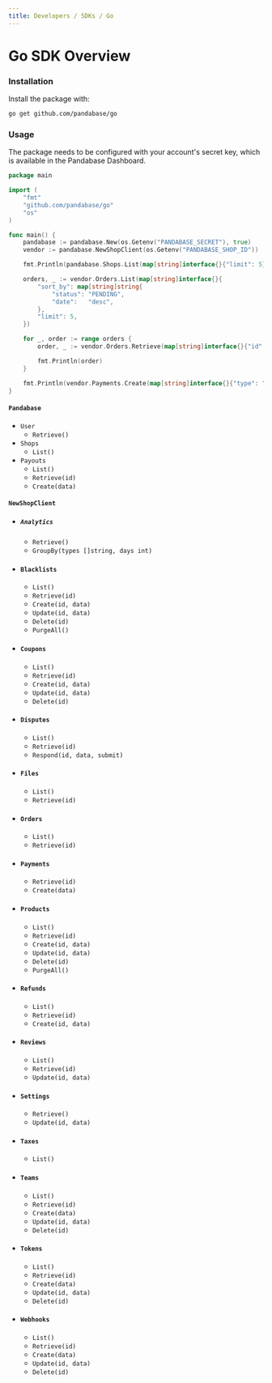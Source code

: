 ```yaml
---
title: Developers / SDKs / Go
---
```


# Go SDK Overview

### Installation

Install the package with:

```sh
go get github.com/pandabase/go
```

### Usage

The package needs to be configured with your account's secret key, which is
available in the Pandabase Dashboard.

```go
package main

import (
    "fmt"
    "github.com/pandabase/go"
    "os"
)

func main() {
    pandabase := pandabase.New(os.Getenv("PANDABASE_SECRET"), true)
    vendor := pandabase.NewShopClient(os.Getenv("PANDABASE_SHOP_ID"))

    fmt.Println(pandabase.Shops.List(map[string]interface{}{"limit": 5}))

    orders, _ := vendor.Orders.List(map[string]interface{}{
        "sort_by": map[string]string{
            "status": "PENDING",
            "date":   "desc",
        },
        "limit": 5,
    })

    for _, order := range orders {
        order, _ := vendor.Orders.Retrieve(map[string]interface{}{"id": order.ID})

        fmt.Println(order)
    }

    fmt.Println(vendor.Payments.Create(map[string]interface{}{"type": "overlay_checkout"}))
}
```

#### `Pandabase`

- `User`
  - `Retrieve()`
- `Shops`
  - `List()`
- `Payouts`
  - `List()`
  - `Retrieve(id)`
  - `Create(data)`

#### `NewShopClient`

- ##### `Analytics`

  - `Retrieve()`
  - `GroupBy(types []string, days int)`

- #### `Blacklists`

  - `List()`
  - `Retrieve(id)`
  - `Create(id, data)`
  - `Update(id, data)`
  - `Delete(id)`
  - `PurgeAll()`

- #### `Coupons`

  - `List()`
  - `Retrieve(id)`
  - `Create(id, data)`
  - `Update(id, data)`
  - `Delete(id)`

- #### `Disputes`

  - `List()`
  - `Retrieve(id)`
  - `Respond(id, data, submit)`

- #### `Files`

  - `List()`
  - `Retrieve(id)`

- #### `Orders`

  - `List()`
  - `Retrieve(id)`

- #### `Payments`

  - `Retrieve(id)`
  - `Create(data)`

- #### `Products`

  - `List()`
  - `Retrieve(id)`
  - `Create(id, data)`
  - `Update(id, data)`
  - `Delete(id)`
  - `PurgeAll()`

- #### `Refunds`

  - `List()`
  - `Retrieve(id)`
  - `Create(id, data)`

- #### `Reviews`

  - `List()`
  - `Retrieve(id)`
  - `Update(id, data)`

- #### `Settings`

  - `Retrieve()`
  - `Update(id, data)`

- #### `Taxes`

  - `List()`

- #### `Teams`

  - `List()`
  - `Retrieve(id)`
  - `Create(data)`
  - `Update(id, data)`
  - `Delete(id)`

- #### `Tokens`

  - `List()`
  - `Retrieve(id)`
  - `Create(data)`
  - `Update(id, data)`
  - `Delete(id)`

- #### `Webhooks`
  - `List()`
  - `Retrieve(id)`
  - `Create(data)`
  - `Update(id, data)`
  - `Delete(id)`

